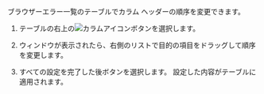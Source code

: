 <Title hashid='change-order-column' level={props.level}>テーブルカラムの表示順番の変更</Title>

<InDoc product="browser">

ブラウザーエラー一覧のテーブルでカラム ヘッダーの順序を変更できます。

</InDoc>

1. テーブルの右上の![カラムアイコン](/img/ico-column.svg)ボタンを選択します。

2. <Cmdname sid="column_settings" className="uitext" />ウィンドウが表示されたら、右側のリストで目的の項目をドラッグして順序を変更します。

3. すべての設定を完了した後<Cmdname sid="BTN06053" className="uitext" />ボタンを選択します。 設定した内容がテーブルに適用されます。
